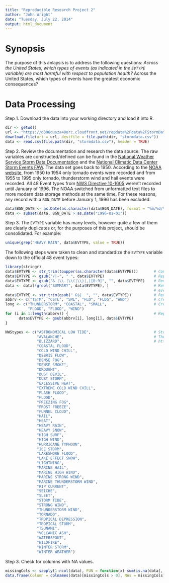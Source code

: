 ```yaml
---
title: "Reproducible Research Project 2"
author: "John Wright"
date: "Tuesday, July 22, 2014"
output: html_document
---
```


# Synopsis
The purpose of this anlaysis is to address the following questions:
*Across the United States, which types of events (as indicated in the `EVTYPE` variable) are most harmful with respect to population health?
*Across the United States, which types of events have the greatest economic consequences?

# Data Processing

Step 1. Download the data into your working directory and load it into R.
```r
dir <- getwd()
url <- "https://d396qusza40orc.cloudfront.net/repdata%2Fdata%2FStormData.csv.bz2"
download.file(url = url, destfile = file.path(dir, "stormdata.csv"))
data <- read.csv(file.path(dir, "stormdata.csv"), header = TRUE)
```

Step 2. Review the documentation and research the data source. The raw variables are constructed/defined can be found in the [National Weather Service Storm Data Documentation](https://d396qusza40orc.cloudfront.net/repdata%2Fpeer2_doc%2Fpd01016005curr.pdf) and the [National Climatic Data Center Storm Events FAW](https://d396qusza40orc.cloudfront.net/repdata%2Fpeer2_doc%2FNCDC%20Storm%20Events-FAQ%20Page.pdf). The data set goes back to 1950. According to the [NOAA website](http://www.ncdc.noaa.gov/stormevents/details.jsp), from 1950 to 1954 only tornado events were recorded and from 1955 to 1995 only tornado, thunderstorm wind and hail events were recorded. All 48 Event types from [NWS Directive 10-1605](http://www.ncdc.noaa.gov/stormevents/pd01016005curr.pdf) weren't recorded until January of 1996. The NOAA switched from unformatted text files to more modern data storage methods at the same time. For these reasons, any record with a `BGN_DATE` before January 1, 1996 has been excluded.
```r
data$BGN_DATE <- as.Date(as.character(data$BGN_DATE), format = "%m/%d/%Y")
data <- subset(data, BGN_DATE > as.Date("1996-01-01"))
```

Step 3. The `EVTYPE` variable has many levels, however quite a few of them are clearly duplicates or, for the purposes of this project, should be consolidated. For example:
```r
unique(grep("HEAVY RAIN", data$EVTYPE, value = TRUE))
```

The following steps were taken to clean and standardize the `EVTYPE` variable down to the official 48 event types:
```r
library(stringr)
data$EVTYPE <- str_trim(toupper(as.character(data$EVTYPE)))       # Convert EVTYPE to character class, upper case, and remove leading and trailing spaces.
data$EVTYPE <- gsub("/|-", " ", data$EVTYPE)                      # Replace "/" and "-" characters with spaces.
data$EVTYPE <- gsub("& |\\.|\\(|\\)|,|[0-9]", "", data$EVTYPE)    # Remove all non alphabetical characters.
data <- data[!grepl("SUMMARY", data$EVTYPE), ]                    # Remove any "SUMMARY..." event types. These records have lots of missing data and 
                                                                  # events that they refer to should be represented in other records.
data$EVTYPE <- str_trim(gsub(" G$|  ", "", data$EVTYPE))          # Remove trailing "G" or duplicated whitespace caused by earlier cleaning steps.
abbrv <- c("TSTM", "CSTL", "SML", "FLD", "FLDG", "WND")           # Create a vector of the abbreviations used in the remaining event types.
long <- c("THUNDERSTORM", "COASTAL", "SMALL",                     # Create a vector of the long version of the abbreviation.
          "FLOOD", "FLOOD", "WIND")   
for (i in 1:length(abbrv)) {                                      # Replace all abbreviations with their longer version.
      data$EVTYPE <- gsub(abbrv[i], long[i], data$EVTYPE)
}

NWStypes <- c("ASTRONOMICAL LOW TIDE",                            # Store a vector of all 48 official types of event.
              "AVALANCHE",                                        # The list can be found in this document: 
              "BLIZZARD",                                         # http://www.ncdc.noaa.gov/stormevents/pd01016005curr.pdf
              "COASTAL FLOOD",
              "COLD WIND CHILL",
              "DEBRIS FLOW",
              "DENSE FOG",
              "DENSE SMOKE",
              "DROUGHT",
              "DUST DEVIL",
              "DUST STORM",
              "EXCESSIVE HEAT",
              "EXTREME COLD WIND CHILL",
              "FLASH FLOOD",
              "FLOOD",
              "FREEZING FOG",
              "FROST FREEZE",
              "FUNNEL CLOUD",
              "HAIL",
              "HEAT",
              "HEAVY RAIN",
              "HEAVY SNOW",
              "HIGH SURF",
              "HIGH WIND",
              "HURRICANE TYPHOON",
              "ICE STORM",
              "LAKESHORE FLOOD",
              "LAKE EFFECT SNOW",
              "LIGHTNING",
              "MARINE HAIL",
              "MARINE HIGH WIND",
              "MARINE STRONG WIND",
              "MARINE THUNDERSTORM WIND",
              "RIP CURRENT",
              "SEICHE",
              "SLEET",
              "STORM TIDE",
              "STRONG WIND",
              "THUNDERSTORM WIND",
              "TORNADO",
              "TROPICAL DEPRESSION",
              "TROPICAL STORM",
              "TSUNAMI",
              "VOLCANIC ASH",
              "WATERSPOUT",
              "WILDFIRE",
              "WINTER STORM",
              "WINTER WEATHER")

```

Step 3. Check for columns with NA values.
```r
missingCols <- sapply(1:ncol(data), FUN = function(x) sum(is.na(data[, x])))
data.frame(Column = colnames(data)[missingCols > 0], NAs = missingCols[missingCols > 0])
```


